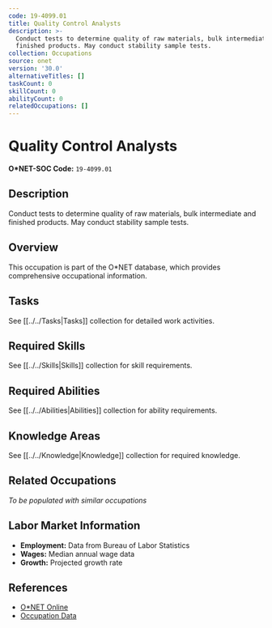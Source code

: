 ```yaml
---
code: 19-4099.01
title: Quality Control Analysts
description: >-
  Conduct tests to determine quality of raw materials, bulk intermediate and
  finished products. May conduct stability sample tests.
collection: Occupations
source: onet
version: '30.0'
alternativeTitles: []
taskCount: 0
skillCount: 0
abilityCount: 0
relatedOccupations: []
---
```

# Quality Control Analysts

**O*NET-SOC Code:** `19-4099.01`

## Description

Conduct tests to determine quality of raw materials, bulk intermediate and finished products. May conduct stability sample tests.

## Overview

This occupation is part of the O*NET database, which provides comprehensive occupational information.

## Tasks

See [[../../Tasks|Tasks]] collection for detailed work activities.

## Required Skills

See [[../../Skills|Skills]] collection for skill requirements.

## Required Abilities

See [[../../Abilities|Abilities]] collection for ability requirements.

## Knowledge Areas

See [[../../Knowledge|Knowledge]] collection for required knowledge.

## Related Occupations

*To be populated with similar occupations*

## Labor Market Information

- **Employment:** Data from Bureau of Labor Statistics
- **Wages:** Median annual wage data
- **Growth:** Projected growth rate

## References

- [O*NET Online](https://www.onetonline.org/link/summary/19-4099.01)
- [Occupation Data](https://www.onetcenter.org/)

